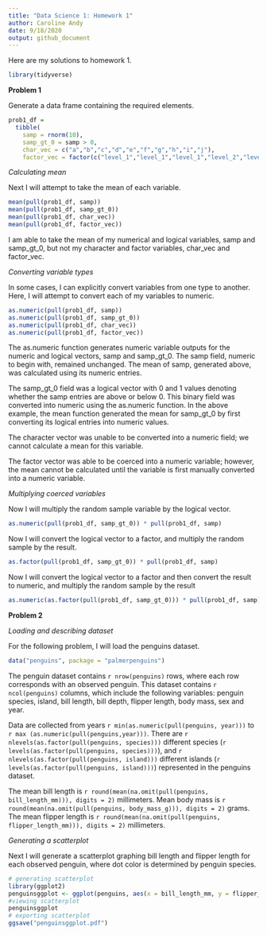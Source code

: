 ```yaml
---
title: "Data Science 1: Homework 1"
author: Caroline Andy
date: 9/18/2020
output: github_document
---
```


Here are my solutions to homework 1. 

```r
library(tidyverse)
```

**Problem 1**

Generate a data frame containing the required elements.

```r
prob1_df = 
  tibble(
    samp = rnorm(10),
    samp_gt_0 = samp > 0,
    char_vec = c("a","b","c","d","e","f","g","h","i","j"),
    factor_vec = factor(c("level_1","level_1","level_1","level_2","level_2","level_2","level_3","level_3","level_3","level_3")))
```

_Calculating mean_

Next I will attempt to take the mean of each variable.

```r
mean(pull(prob1_df, samp))
mean(pull(prob1_df, samp_gt_0))
mean(pull(prob1_df, char_vec))
mean(pull(prob1_df, factor_vec))
```

I am able to take the mean of my numerical and logical variables, samp and samp_gt_0, but not my character and factor variables, char_vec and factor_vec.

_Converting variable types_

In some cases, I can explicitly convert variables from one type to another. Here, I will attempt to convert each of my variables to numeric. 

```r
as.numeric(pull(prob1_df, samp))
as.numeric(pull(prob1_df, samp_gt_0))
as.numeric(pull(prob1_df, char_vec))
as.numeric(pull(prob1_df, factor_vec))
```

The as.numeric function generates numeric variable outputs for the numeric and logical vectors, samp and samp_gt_0. The samp field, numeric to begin with, remained unchanged. The mean of samp, generated above, was calculated using its numeric entries. 

The samp_gt_0 field was a logical vector with 0 and 1 values denoting whether the samp entries are above or below 0. This binary field was converted into numeric using the as.numeric function. In the above example, the mean function generated the mean for samp_gt_0 by first converting its logical entries into numeric values. 

The character vector was unable to be converted into a numeric field; we cannot calculate a mean for this variable. 

The factor vector was able to be coerced into a numeric variable; however, the mean cannot be calculated until the variable is first manually converted into a numeric variable. 

_Multiplying coerced variables_

Now I will multiply the random sample variable by the logical vector. 
```r
as.numeric(pull(prob1_df, samp_gt_0)) * pull(prob1_df, samp) 
```

Now I will convert the logical vector to a factor, and multiply the random sample by the result.
```r
as.factor(pull(prob1_df, samp_gt_0)) * pull(prob1_df, samp) 
```

Now I will convert the logical vector to a factor and then convert the result to numeric, and multiply the random sample by the result
```r
as.numeric(as.factor(pull(prob1_df, samp_gt_0))) * pull(prob1_df, samp) 
```

**Problem 2**

_Loading and describing dataset_

For the following problem, I will load the penguins dataset. 

```r
data("penguins", package = "palmerpenguins")
```

The penguin dataset contains `r nrow(penguins)` rows, where each row corresponds with an observed penguin. This dataset contains `r ncol(penguins)` columns, which include the following variables: penguin species, island, bill length, bill depth, flipper length, body mass, sex and year. 

Data are collected from years `r min(as.numeric(pull(penguins, year)))` to `r max (as.numeric(pull(penguins,year)))`.
There are `r nlevels(as.factor(pull(penguins, species)))` different species (`r levels(as.factor(pull(penguins, species)))`), and `r nlevels(as.factor(pull(penguins, island)))` different islands (`r levels(as.factor(pull(penguins, island)))`) represented in the penguins dataset.

The mean bill length is `r round(mean(na.omit(pull(penguins, bill_length_mm))), digits = 2)` millimeters. Mean body mass is `r round(mean(na.omit(pull(penguins, body_mass_g))), digits = 2)` grams. The mean flipper length is `r round(mean(na.omit(pull(penguins, flipper_length_mm))), digits = 2)` millimeters.

_Generating a scatterplot_ 

Next I will generate a scatterplot graphing bill length and flipper length for each observed penguin, where dot color is determined by penguin species. 

```r
# generating scatterplot
library(ggplot2)
penguinsggplot <- ggplot(penguins, aes(x = bill_length_mm, y = flipper_length_mm, color = species)) + geom_point()
#viewing scatterplot
penguinsggplot
# exporting scatterplot
ggsave("penguinsggplot.pdf")
```